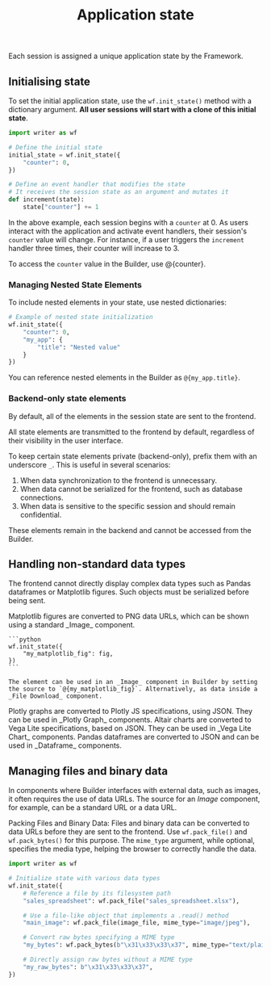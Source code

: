 ﻿---
title: "Application state"
---

Each session is assigned a unique application state by the Framework.

## Initialising state

To set the initial application state, use the `wf.init_state()` method with a dictionary argument. **All user sessions will start with a clone of this initial state**.

```py
import writer as wf

# Define the initial state
initial_state = wf.init_state({
    "counter": 0,
})

# Define an event handler that modifies the state
# It receives the session state as an argument and mutates it
def increment(state):
    state["counter"] += 1
```

In the above example, each session begins with a `counter` at 0. As users interact with the application and activate event handlers, their session's `counter` value will change. For instance, if a user triggers the `increment` handler three times, their counter will increase to 3.

To access the `counter` value in the Builder, use @{counter}.

### Managing Nested State Elements

To include nested elements in your state, use nested dictionaries:

```python
# Example of nested state initialization
wf.init_state({
    "counter": 0,
    "my_app": {
        "title": "Nested value"
    }
})
```

You can reference nested elements in the Builder as `@{my_app.title}`.

### Backend-only state elements

By default, all of the elements in the session state are sent to the frontend.

<Warning> 
All state elements are transmitted to the frontend by default, regardless of their visibility in the user interface.
</Warning>

To keep certain state elements private (backend-only), prefix them with an underscore `_`. This is useful in several scenarios:

1. When data synchronization to the frontend is unnecessary.
2. When data cannot be serialized for the frontend, such as database connections.
3. When data is sensitive to the specific session and should remain confidential.

These elements remain in the backend and cannot be accessed from the Builder.

## Handling non-standard data types

The frontend cannot directly display complex data types such as Pandas dataframes or Matplotlib figures. Such objects must be serialized before being sent.

<Tabs>
  <Tab title="Matplotlib Figures">
    Matplotlib figures are converted to PNG data URLs, which can be shown using a standard _Image_ component.

    ```python
    wf.init_state({
        "my_matplotlib_fig": fig,
    })
    ```

    The element can be used in an _Image_ component in Builder by setting the source to `@{my_matplotlib_fig}`. Alternatively, as data inside a _File Download_ component.
  </Tab>
  <Tab title="Plotly Graphs">
    Plotly graphs are converted to Plotly JS specifications, using JSON. They can be used in _Plotly Graph_ components.
  </Tab>
  <Tab title="Altair Charts">
    Altair charts are converted to Vega Lite specifications, based on JSON. They can be used in _Vega Lite Chart_ components.
  </Tab>
  <Tab title="Pandas Dataframes">
    Pandas dataframes are converted to JSON and can be used in _Dataframe_ components.
  </Tab>
</Tabs>


## Managing files and binary data

In components where Builder interfaces with external data, such as images, it often requires the use of data URLs. The source for an _Image_ component, for example, can be a standard URL or a data URL.

Packing Files and Binary Data: Files and binary data can be converted to data URLs before they are sent to the frontend. Use `wf.pack_file()` and `wf.pack_bytes()` for this purpose. The `mime_type` argument, while optional, specifies the media type, helping the browser to correctly handle the data.

```python
import writer as wf

# Initialize state with various data types
wf.init_state({
    # Reference a file by its filesystem path
    "sales_spreadsheet": wf.pack_file("sales_spreadsheet.xlsx"),

    # Use a file-like object that implements a .read() method
    "main_image": wf.pack_file(image_file, mime_type="image/jpeg"),

    # Convert raw bytes specifying a MIME type
    "my_bytes": wf.pack_bytes(b"\x31\x33\x33\x37", mime_type="text/plain"),

    # Directly assign raw bytes without a MIME type
    "my_raw_bytes": b"\x31\x33\x33\x37",
})
```

